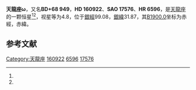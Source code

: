 {{Starbox begin
| name = 天龍座ω
}}
{{Starbox observe
| epoch = [[J2000.0|J2000.0]]
| constell = [[天龍座|天龍座]]<ref name=SIMBAD>{{cite web
 | url=http://simbad.u-strasbg.fr/simbad/sim-id?Ident=HR+6596
 | title=Pulsating variable Star
 | publisher=Centre de Données astronomiques de Strasbourg
 | work=SIMBAD
 | accessdate=2012-07-13
 | archive-date=2019-09-15
 | archive-url=https://web.archive.org/web/20190915234704/http://simbad.u-strasbg.fr/simbad/sim-id?Ident=HR+6596
 | dead-url=no
 }}</ref><ref name=DATA>{{cite web
 | url=http://vizier.u-strasbg.fr/viz-bin/VizieR-5?-out.add=.&-source=5050&-corr=PK=HR&-out.max=9999&HR=6596
 | title=VizieR Detailed Page
 | accessdate=2012-07-13
 | archive-date=2016-03-05
 | archive-url=https://web.archive.org/web/20160305204755/http://vizier.u-strasbg.fr/viz-bin/VizieR-5?-out.add=.&-source=5050&-corr=PK=HR&-out.max=9999&HR=6596
 | dead-url=no
 }}</ref>
| 星官 = 
| ra = {{RA|17|36|57.1}}<ref name=SIMBAD /><ref name=DATA />
| dec = {{DEC|+68|45|29}}<ref name=SIMBAD /><ref name=DATA />
| appmag_v = 4.8<ref name=SIMBAD /><ref name=DATA />
}}
{{Starbox character
| class = F5V<ref name=SIMBAD /><ref name=DATA />
| b-v = 0.43<ref name=SIMBAD /><ref name=DATA />
| u-b = -0.01<ref name=SIMBAD /><ref name=DATA />
| r-i = 0.22<ref name=SIMBAD /><ref name=DATA />
| variable = 
}}
{{Starbox astrometry
| radial_v = -0.01
| prop_mo_ra = -14
| parallax = 0.045
| p_error = 
}}
{{Starbox catalog
| names =BD+68 949，[[SAO星表|SAO]] 17576，[[HD星表|HD]] 160922，[[HR星表|HR]] 6596}}
{{Starbox reference |Simbad=HR+6596}}
{{Starbox end}}

'''天龍座ω'''，又名'''BD+68 949'''，'''HD 160922'''、'''SAO 17576'''、'''HR 6596'''，是[[天龍座|天龍座]]的一颗恒星<ref name=SIMBAD /><ref name=DATA />，视星等为4.8，位于[[銀道座標系|銀經]]99.08，[[銀道座標系|銀緯]]31.87，其[[B1900.0|B1900.0]]坐标为赤經{{RA|17|37|32.1}}，赤緯{{DEC|+68|31.87|15}}。

== 参考文献 ==
{{reflist}}

{{star-stub}}

{{天龍座恒星}}
[[Category:天龍座|Category:天龍座]]
[[Category:HD和HDE天體|160922]]
[[Category:HR天體|6596]]
[[Category:SAO天體|17576]]